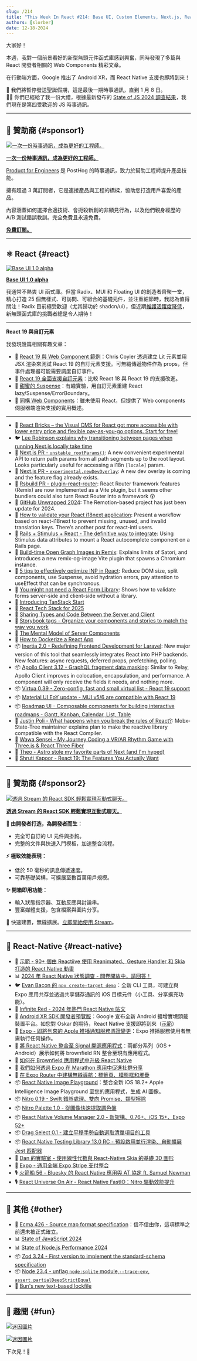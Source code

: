 ```yaml
---
slug: /214
title: "This Week In React #214: Base UI, Custom Elements, Next.js, React Router, TanStack, i18n, OG, Apollo, Android XR, iOS targets, Nitro, RNTL, Volume Manager, Drag Select, brownfield, Zod, Node, SourceMaps, Bun, State Of JS..."
authors: [slorber]
date: 12-18-2024
---
```


大家好！

本週，我對一個前景看好的新型無頭元件函式庫感到興奮，同時發現了多篇與 React 開發者相關的 Web Components 精彩文章。

在行動端方面，Google 推出了 Android XR，而 React Native 支援也即將到來！

🎄 我們將暫停發送聖誕假期，這是最後一期時事通訊，直到 1 月 8 日。\
🧑‍🎄 你們已經給了我一份大禮，根據最新發布的 [State of JS 2024 調查結果](https://2024.stateofjs.com/en-US/resources/)，我們現在是第四受歡迎的 JS 時事通訊。

<!-- truncate -->


<Support />

---

## 💸 贊助商 {#sponsor1}

[![一次一份時事通訊，成為更好的工程師。](/emails/issues/183/posthog.jpg)](https://dub.link/twir-dec18)

**[一次一份時事通訊，成為更好的工程師。](https://dub.link/twir-dec18)**

[Product for Engineers](https://dub.link/twir-dec18) 是 PostHog 的時事通訊，致力於幫助工程師提升產品技能。

擁有超過 3 萬訂閱者，它是連接產品與工程的橋樑，協助您打造用戶喜愛的產品。

內容涵蓋如何選擇合適技術、會扼殺新創的非顯見行為，以及他們親身經歷的 A/B 測試錯誤教訓。完全免費且永遠免費。

[**免費訂閱。**](https://dub.link/twir-dec18)

---

## ⚛️ React {#react}

[![Base UI 1.0 alpha](/emails/issues/214/base-ui.jpg)](https://base-ui.com/)

[**Base UI 1.0 alpha**](https://base-ui.com/)

我通常不熱衷 UI 函式庫。但當 Radix、MUI 和 Floating UI 的創造者齊聚一堂，精心打造 25 個無樣式、可訪問、可組合的基礎元件，並注重細節時，我認為值得關注！Radix 目前極受歡迎（尤其歸功於 shadcn/ui），但近期[維護活躍度降低](https://github.com/radix-ui/primitives/graphs/contributors)，新無頭函式庫的挑戰者總是令人期待！

---

**React 19 與自訂元素**

我發現幾篇相關有趣文章：

- 📜 [React 19 與 Web Component 範例](https://frontendmasters.com/blog/react-19-and-web-component-examples/)：Chris Coyier 透過建立 Lit 元素並用 JSX 渲染來測試 React 19 的自訂元素支援。可無縫傳遞物件作為 props，但事件處理器可能需要調度自訂事件。
- 📜 [React 19 全面支援自訂元素](https://aleks-elkin.github.io/posts/2024-12-06-react-19/)：比較 React 18 與 React 19 的支援改進。
- 📜 [甜蜜的 Suspense](https://plainvanillaweb.com/blog/articles/2024-09-09-sweet-suspense/)：有趣實驗，用自訂元素重建 React lazy/Suspense/ErrorBoundary。
- 📜 [同構 Web Components](https://jakelazaroff.com/words/isomorphic-web-components/)：雖未使用 React，但提供了 Web components 伺服器端渲染支援的實用概述。

---

- 💸 [React Bricks – the Visual CMS for React got more accessible with lower entry price and flexible pay-as-you-go options. Start for free!](https://www.reactbricks.com/?utm_source=twir&utm_campaign=ql24)
- 🐦 [Lee Robinson explains why transitioning between pages when running Next.js locally take time](https://x.com/leeerob/status/1869095675201192335)
- 👀 [Next.js PR \- `unstable_rootParams()`](https://github.com/vercel/next.js/pull/72837): A new convenient experimental API to return path params from all path segments up to the root layout. Looks particularly useful for accessing a i18n `[locale]` param.
- 👀 [Next.js PR \- `experimental.newDevOverlay`](https://github.com/vercel/next.js/pull/73977): A new dev overlay is coming and the feature flag already exists.
- 👀 [Rsbuild PR \- plugin-react-router](https://github.com/web-infra-dev/rsbuild/pull/4186): React Router framework features (Remix) are now implemented as a Vite plugin, but it seems other bundlers could also turn React Router into a framework 😲
- 🎄 [GitHub Unwrapped 2024](https://githubunwrapped.com/): The Remotion-based project has just been update for 2024.
- 📜 [How to validate your React i18next application](https://lingual.dev/blog/how-to-validate-your-react-i18next-application/): Present a workflow based on react-i18next to prevent missing, unused, and invalid translation keys. There’s another post for react-intl users.
- 📜 [Rails \+ Stimulus \+ React \- The definitive way to integrate](https://blog.codeminer42.com/rails-stimulus-react/): Using Stimulus data attributes to mount a React autocomplete component on a Rails page.
- 📜 [Build-time Open Graph Images in Remix](https://kettanaito.com/blog/build-time-og-images-in-remix): Explains limits of Satori, and introduces a new remix-og-image Vite plugin that spawns a Chromium instance.
- 📜 [5 tips to effectively optimize INP in React](https://calendar.perfplanet.com/2024/5-tips-to-effectively-optimize-inp-in-react/): Reduce DOM size, split components, use Suspense, avoid hydration errors, pay attention to useEffect that can be synchronous.
- 📜 [You might not need a React Form Library](https://www.robinwieruch.de/react-form-validation/): Shows how to validate forms server-side and client-side without a library.
- 📜 [Introducing TanStack Start](https://frontendmasters.com/blog/introducing-tanstack-start/)
- 📜 [React Tech Stack for 2025](https://www.robinwieruch.de/react-tech-stack/)
- 📜 [Sharing Types and Code Between the Server and Client](https://echobind.com/post/sharing-types-and-code-between-the-server-and-client)
- 📜 [Storybook tags \- Organize your components and stories to match the way you work](https://storybook.js.org/blog/storybook-tags/)
- 📜 [The Mental Model of Server Components](https://saewitz.com/the-mental-model-of-server-components)
- 📜 [How to Dockerize a React App](https://www.docker.com/blog/how-to-dockerize-react-app/)
- 📦 [Inertia 2.0 \- Redefining Frontend Development for Laravel](https://blog.laravel.com/announcing-inertia-20-redefining-frontend-development-for-laravel): New major version of this tool that seamlessly integrates React into PHP backends. New features: async requests, deferred props, prefetching, polling.
- 📦 [Apollo Client 3.12 \- GraphQL fragment data masking](https://www.apollographql.com/blog/more-resilient-code-with-data-masking-in-apollo-client-3-12): Similar to Relay, Apollo Client improves in colocation, encapsulation, and performance. A component will only receive the fields it needs, and nothing more.
- 📦 [Virtua 0.39 \- Zero-config, fast and small virtual list \- React 19 support](https://github.com/inokawa/virtua)
- 📦 [Material UI EoY update - MUI v5/6 are compatible with React 19](https://mui.com/blog/material-ui-2024-updates/)
- 📦 [Roadmap UI \- Composable components for building interactive roadmaps \- Gantt, Kanban, Calendar, List, Table](https://www.roadmap-ui.com/)
- 🎥 [Justin Poli \- What happens when you break the rules of React?](https://www.youtube.com/watch?v=NsFD-1HkJNU): Mobx-State-Tree maintainer explains plan to make the reactive library compatible with the React Compiler.
- 🎥 [Wawa Sensei \- My Journey Coding a VR/AR Rhythm Game with Three.js & React Three Fiber](https://www.youtube.com/watch?v=jBh4ftHqC5U)
- 🎥 [Theo \- Astro stole my favorite parts of Next (and I'm hyped)](https://www.youtube.com/watch?v=3xqa0SsRbdM)
- 🎥 [Shruti Kapoor \- React 19: The Features You Actually Want](https://www.youtube.com/watch?v=Hek-Ux9jha8)

<SubscribeFormEmbed placement="middle" />

---

## 💸 贊助商 {#sponsor2}

[![透過 Stream 的 React SDK 輕鬆實現互動式聊天。](/emails/issues/214/stream.jpg)](https://getstream.io/chat/react-chat/tutorial/?utm_source=newsletter&utm_medium=referral&utm_content=&utm_campaign=thisweekinreact)

**[透過 Stream 的 React SDK 輕鬆實現互動式聊天。](https://getstream.io/chat/react-chat/tutorial/?utm_source=newsletter&utm_medium=referral&utm_content=&utm_campaign=thisweekinreact)**

**🔧 由開發者打造，為開發者而生：**

- 完全可自訂的 UI 元件與掛鉤。
- 完整的文件與快速入門模板，加速整合流程。

**⚡ 極致效能表現：**

- 低於 50 毫秒的訊息傳遞速度。
- 可靠基礎架構，可擴展至數百萬用戶規模。

**✨ 開箱即用功能：**

- 輸入狀態指示器、互動反應與討論串。
- 豐富媒體支援，包含檔案與圖片分享。

🚀 快速建置，無縫擴展。[立即開始使用 Stream](https://getstream.io/try-for-free/?utm_source=newsletter&utm_medium=referral&utm_content=&utm_campaign=thisweekinreact)。

---

## 📱 React-Native {#react-native}

- 💸 [示範 - 90+ 個由 Reactiive 使用 Reanimated、Gesture Handler 和 Skia 打造的 React Native 動畫](https://reactiive.io/demos?utm_source=thisweekinreact)
- 📊 [2024 年 React Native 狀態調查 - 問卷開放中，請回答！](https://survey.stateofreactnative.com/)
- 🐦 [Evan Bacon 的 `npx create-target demo`](https://x.com/Baconbrix/status/1868672438898455023)：全新 CLI 工具，可建立與 Expo 應用共存並透過共享儲存通訊的 iOS 目標元件（小工具、分享擴充功能）。
- 🧵 [Infinite Red - 2024 年熱門 React Native 貼文](https://x.com/infinite_red/status/1869104889777020951)
- 📣 [Android XR SDK 開發者預覽版](https://developers.googleblog.com/en/introducing-android-xr-sdk-developer-preview/)：Google 宣布全新 Android 擴增實境頭戴裝置平台。如您對 Oskar 的期待，React Native 支援即將到來（[示範](https://x.com/o_kwasniewski/status/1868645896239690009)）
- 📣 [Expo - 即將到來的 Apple 推播通知服務憑證變更](https://expo.dev/blog/upcoming-apple-push-notification-service-certificate-change)：Expo 推播服務使用者無需執行任何操作。
- 📜 [將 React Native 整合至 Signal 開源應用程式](https://blog.swmansion.com/add-react-native-to-the-signal-open-source-app-part-2-android-803c1b726582)：兩部分系列（iOS + Android）展示如何將 brownfield RN 整合至現有應用程式。
- 📜 [如何在 Brownfield 應用程式中升級 React Native](https://www.callstack.com/blog/how-to-upgrade-react-native-in-a-brownfield-application)
- 📜 [我們如何透過 Expo 在 Marathon 應用中促進社群分享](https://expo.dev/blog/how-we-promote-social-sharing-on-marathon-with-expo)
- 📜 [在 Expo Router 中建構無縫導航：標籤頁、模態框和堆疊](https://medium.com/@coby09/building-seamless-navigation-in-expo-router-tabs-modals-and-stacks-2df1a5522321)
- 📦 [React Native Image Playground](https://github.com/Ucekay/react-native-image-playground)：整合全新 iOS 18.2+ Apple Intelligence Image Playground 至您的應用程式，生成 AI 圖像。
- 📦 [Nitro 0.19 - Swift 錯誤處理、雙向 Promise、類型擦除](https://github.com/mrousavy/nitro/releases/tag/v0.19.0)
- 📦 [Nitro Palette 1.0 - 從圖像快速提取調色盤](https://github.com/Ucekay/nitro-palette/releases/tag/v1.0.0)
- 📦 [React Native Volume Manager 2.0 - 新架構、0.76+、iOS 15+、Expo 52+](https://github.com/hirbod/react-native-volume-manager/releases/tag/v2.0.1)
- 📦 [Drag Select 0.1 - 建立平移手勢自動選取清單項目的工具](https://github.com/osamaqarem/drag-select)
- 📦 [React Native Testing Library 13.0 RC - 預設啟用並行渲染、自動擴展 Jest 匹配器](https://github.com/callstack/react-native-testing-library/releases/tag/v13.0.0-rc.0)
- 🎥 [Dan 的實驗室 - 使用線性代數與 React-Native Skia 的基礎 3D 圖形](https://www.youtube.com/watch?v=uZBGcbKFhXE)
- 🎥 [Expo - 通用全端 Expo Stripe 支付整合](https://www.youtube.com/watch?v=J0tyxUV_omY)
- 🎙️ [火箭船 56 - Bluesky 的 React Native 應用與 AT 協定 ft. Samuel Newman](https://share.transistor.fm/s/2134db4c)
- 🎙️ [React Universe On Air - React Native FastIO：Nitro 驅動效能提升](https://www.youtube.com/watch?v=u4PBBLujv7I)

---

## 🔀 其他 {#other}

- 📣 [Ecma 426 - Source map format specification](https://ecma-international.org/publications-and-standards/standards/ecma-426/)：信不信由你，這項標準之前還未被正式確立。
- 📊 [State of JavaScript 2024](https://2024.stateofjs.com/en-US)
- 📊 [State of Node.js Performance 2024](https://nodesource.com/blog/State-of-Nodejs-Performance-2024)
- 📦 [Zod 3.24 - First version to implement the standard-schema specification](https://github.com/colinhacks/zod/releases/tag/v3.24.0)
- 📦 [Node 23.4 - unflag `node:sqlite` module,`--trace-env`, `assert.partialDeepStrictEqual`](https://nodejs.org/en/blog/release/v23.4.0)
- 📜 [Bun's new text-based lockfile](https://bun.sh/blog/bun-lock-text-lockfile)

---

## 🤭 趣聞 {#fun}

[![迷因圖片](/emails/issues/214/meme.jpg)](https://x.com/jordwalke/status/1868092255879540957)

[![迷因圖片](/emails/issues/214/meme2.jpg)](https://x.com/wesbos/status/1869032343526322378)

下次見！👋